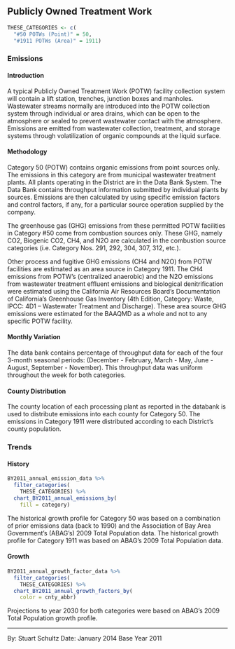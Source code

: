 ## Publicly Owned Treatment Work

```r
THESE_CATEGORIES <- c(
  "#50 POTWs (Point)" = 50,
  "#1911 POTWs (Area)" = 1911)
```

### Emissions

#### Introduction {-}

A typical Publicly Owned Treatment Work (POTW) facility collection system will contain a lift station, trenches, junction boxes and manholes. Wastewater streams normally are introduced into the POTW collection system through individual or area drains, which can be open to the atmosphere or sealed to prevent wastewater contact with the atmosphere. Emissions are emitted from wastewater collection, treatment, and storage systems through volatilization of organic compounds at the liquid surface.

#### Methodology {-}

Category 50 (POTW) contains organic emissions from point sources only. The emissions in this category are from municipal wastewater treatment plants. All plants operating in the District are in the Data Bank System. The Data Bank contains throughput information submitted by individual plants by sources. Emissions are then calculated by using specific emission factors and control factors, if any, for a particular source operation supplied by the company.

The greenhouse gas (GHG) emissions from these permitted POTW facilities in Category #50 come from combustion sources only. These GHG, namely CO2, Biogenic CO2, CH4, and N2O are calculated in the combustion source categories (i.e. Category Nos. 291, 292, 304, 307, 312, etc.).

Other process and fugitive GHG emissions (CH4 and N2O) from POTW facilities are estimated as an area source in Category 1911. The CH4 emissions from POTW’s (centralized anaerobic) and the N2O emissions from wastewater treatment effluent emissions and biological denitrification were estimated using the California Air Resources Board’s Documentation of California’s Greenhouse Gas Inventory (4th Edition, Category: Waste, IPCC: 4D1 – Wastewater Treatment and Discharge). These area source GHG emissions were estimated for the BAAQMD as a whole and not to any specific POTW facility.

#### Monthly Variation {-}

The data bank contains percentage of throughput data for each of the four 3-month seasonal periods: (December - February, March - May, June - August, September - November). This throughput data was uniform throughout the week for both categories.

#### County Distribution {-}

The county location of each processing plant as reported in the databank is used to distribute emissions into each county for Category 50. The emissions in Category 1911 were distributed according to each District’s county population.

### Trends

#### History {-}

```r
BY2011_annual_emission_data %>%
  filter_categories(
    THESE_CATEGORIES) %>%
  chart_BY2011_annual_emissions_by(
    fill = category) 
```

The historical growth profile for Category 50 was based on a combination of prior emissions data (back to 1990) and the Association of Bay Area Government’s (ABAG’s) 2009 Total Population data. The historical growth profile for Category 1911 was based on ABAG’s 2009 Total Population data.

#### Growth {-}

```r
BY2011_annual_growth_factor_data %>%
  filter_categories(
    THESE_CATEGORIES) %>%
  chart_BY2011_annual_growth_factors_by(
    color = cnty_abbr) 
```

Projections to year 2030 for both categories were based on ABAG’s 2009 Total Population growth profile.

***

By: Stuart Schultz 
Date: January 2014 
Base Year 2011

